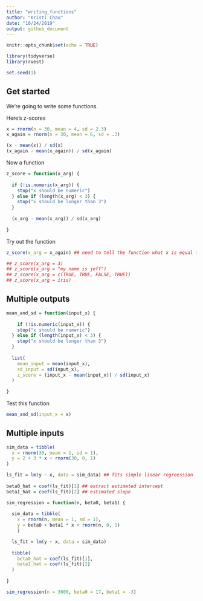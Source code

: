 ```yaml
---
title: "writing_functions"
author: "Kristi Chau"
date: "10/24/2019"
output: github_document
---
```


```r
knitr::opts_chunk$set(echo = TRUE)

library(tidyverse)
library(rvest)

set.seed(1)
```


## Get started

We're going to write some functions.

Here's z-scores
```r
x = rnorm(n = 30, mean = 4, sd = 2.3)
x_again = rnorm(n = 30, mean = 6, sd = .3)

(x - mean(x)) / sd(x)
(x_again - mean(x_again)) / sd(x_again)
```

Now a function
```r
z_score = function(x_arg) {
  
  if (!is.numeric(x_arg)) { 
    stop("x should be numeric")
  } else if (length(x_arg) < 3) { 
    stop("x should be longer than 3")
  }
  
  (x_arg - mean(x_arg)) / sd(x_arg)
  
}
```

Try out the function
```r
z_score(x_arg = x_again) ## need to tell the function what x is equal to

## z_score(x_arg = 3)
## z_score(x_arg = "my name is jeff")
## z_score(x_arg = c(TRUE, TRUE, FALSE, TRUE))
## z_score(x_arg = iris)
```


## Multiple outputs

```r
mean_and_sd = function(input_x) {
  
    if (!is.numeric(input_x)) { 
    stop("x should be numeric")
  } else if (length(input_x) < 3) { 
    stop("x should be longer than 3")
  }
  
  list(
    mean_input = mean(input_x),
    sd_input = sd(input_x),
    z_score = (input_x - mean(input_x)) / sd(input_x)
  )
  
}
```

Test this function
```r
mean_and_sd(input_x = x)
```


## Multiple inputs

```r
sim_data = tibble(
  x = rnorm(30, mean = 1, sd = 1),
  y = 2 + 3 * x + rnorm(30, 0, 1)
)

ls_fit = lm(y ~ x, data = sim_data) ## fits simple linear regreession
  
beta0_hat = coef(ls_fit)[1] ## extract estimated intercept
beta1_hat = coef(ls_fit)[2] ## estimated slope
```

```r
sim_regression = function(n, beta0, beta1) {
  
  sim_data = tibble(
    x = rnorm(n, mean = 1, sd = 1),
    y = beta0 + beta1 * x + rnorm(n, 0, 1)
    )

  ls_fit = lm(y ~ x, data = sim_data)
  
  tibble(
    beta0_hat = coef(ls_fit)[1],
    beta1_hat = coef(ls_fit)[2]
  )
  
}

sim_regression(n = 3000, beta0 = 17, beta1 = -3)
```





